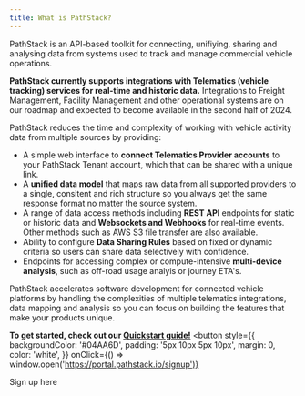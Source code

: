 ```yaml
---
title: What is PathStack?
---
```


PathStack is an API-based toolkit for connecting, unifiying, sharing and analysing data from systems used to track and manage commercial vehicle operations. 

<Note>**PathStack currently supports integrations with Telematics (vehicle tracking) services for real-time and historic data.** Integrations to Freight Management, Facility Management and other operational systems are on our roadmap and expected to become available in the second half of 2024.</Note>

PathStack reduces the time and complexity of working with vehicle activity data from multiple sources by providing:
* A simple web interface to **connect Telematics Provider accounts** to your PathStack Tenant account, which that can be shared with a unique link.
* A **unified data model** that maps raw data from all supported providers to a single, consitent and rich structure so you always get the same response format no matter the source system.
* A range of data access methods including **REST API** endpoints for static or historic data and **Websockets and Webhooks** for real-time events. Other methods such as AWS S3 file transfer are also available.
* Ability to configure **Data Sharing Rules** based on fixed or dynamic criteria so users can share data selectively with confidence.
* Endpoints for accessing complex or compute-intensive **multi-device analysis**, such as off-road usage analyis or journey ETA's.

PathStack accelerates software development for connected vehicle platforms by handling the complexities of multiple telematics integrations, data mapping and analysis so you can focus on building the features that make your products unique.

**To get started, check out our [Quickstart guide!](/quickstart)**
<button
  style={{
    backgroundColor: '#04AA6D',
    padding: '5px 10px 5px 10px',
    margin: 0,
    color: 'white',
  }}
  onClick={() => window.open('https://portal.pathstack.io/signup')}
>
  <p style={{ margin: 0 }}>Sign up here</p>
</button>
